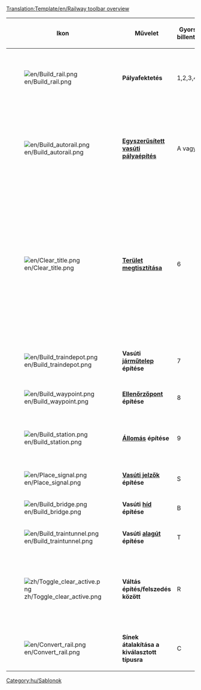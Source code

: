 <noinclude>[[Translation:Template/en/Railway toolbar overview]]</noinclude><noinclude>[[Category:hu/Sablonok]]
</noinclude>
{|{{en/wikitable}}
|- style="background:#efefef"
!width='100' |Ikon
!width='150' |Művelet
!Gyors-billentyű
!Leírás

|-
|[[File:en/Build rail.png]]
|'''Pályafektetés'''
|1,2,3,4
|A kiválasztott irányban pályát épít kattintásra is, egérhúzásra is. Bár nem olyan hatékony, mint a [[en/Archive/Manual/Autorail|Vasúti pálya építése egyszerűsített módon]].

|-
|[[File:en/Build autorail.png]]
|'''[[hu/Archive/Manual/Egyszerűsített vasúti pályaépítés|Egyszerűsített vasúti pályaépítés]]'''
|A vagy 5
|Igencsak hatékony eszköz bármely irányban történő pályaépítéshez. Ugyanakkor használata eleinte nehézkes lehet. Folyamatosan nyomva tartott '''Ctrl''' gombbal könnyen el is távolítja a pályát.

|-
|[[File:en/Clear title.png]]
|'''[[hu/Manual/Tájrendezés|Terület megtisztítása]]'''
|6
|A dinamit-eszköz a játékmezők megtisztítására használatos, akár olyan pályán, amit hibásan építettél meg, akár bármi (de nem minden) másra, ami útban van. Használatával légy óvatos, már csak azért is, mert ha [[hu/Manual/Állomások|állomásra]] kattintasz vele, az egész állomást eltávolítja, ha vonat nincs ott. Állomás apránkénti eltávolításához használd a következő eszközöket: [[File:en/Build station.png]] '''+ '''[[File:zh/Toggle clear active.png]]

|-
|[[File:en/Build traindepot.png]]
|'''Vasúti [[hu/Manual/Járműtelepek|járműtelep]] építése'''
|7
|Megnyitja a ''[[hu/Manual/Járműtelepek|Járműtelep]] helyzete'' ablakot, hogy kiválaszthasd a járműtelep tájolását. 

|-
|[[File:en/Build waypoint.png]]
|'''[[hu/Manual/Ellenőrzőpontok|Ellenőrzőpont]] építése'''
|8
|[[hu/Manual/Ellenőrzőpontok|Ellenőrzőpont]] építését teszi lehetővé a sínen.

|-
|[[File:en/Build station.png]]
|'''[[hu/Manual/Állomások|Állomás]] építése'''
|9
|A [[hu/Manual/Vasútállomások|Vasútállomások építése]] ablakot nyitja meg az [[hu/Manual/Állomások|állomás]] tájolásának és méretének kiválasztásához.

|-
|[[File:en/Place signal.png]]
|'''[[hu/Manual/Jelzők|Vasúti jelzők]] építése'''
|S
|[[hu/Manual/Jelzők|Vasúti jelzők]] elhelyezését teszi lehetővé a pályán.

|-
|[[File:en/Build bridge.png]]
|'''Vasúti [[hu/Manual/Hidak|híd]] építése'''
|B
|[[hu/Manual/Hidak|Hidak]] építését teszi lehetővé.

|-
|[[File:en/Build traintunnel.png]]
|'''Vasúti [[hu/Manual/Alagutak|alagút]] építése'''
|T
|Vasúti [[hu/Manual/Alagutak|alagút]] építését teszi lehetővé.

|-
|[[File:zh/Toggle clear active.png]]
|'''Váltás építés/felszedés között'''
|R
|Azután kattints rá, hogy kijelölted az vasútépítő eszköztáron azt a tárgyat, amit el szeretnél távolítani. Például jelzők egyenkénti eltávolításához, vagy vasútállomás részeinek eltávolítására használatos.

|-
|[[File:en/Convert rail.png]]
|'''Sínek átalakítása a kiválasztott típusra'''
|C
|Konvertálja a pályát, vasútállomást, járműtelepet a kiválasztott típusra.

|}